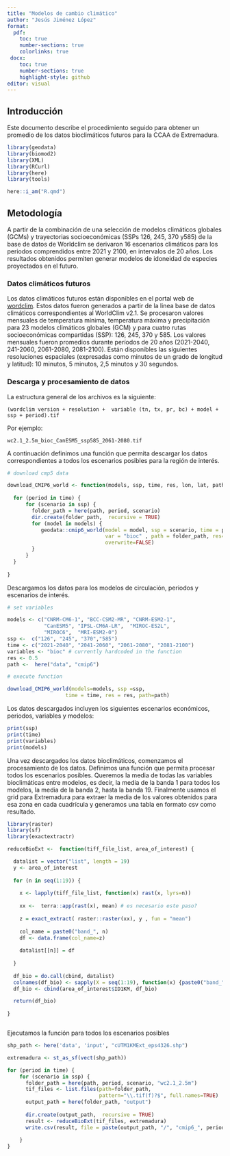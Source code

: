 ```yaml
---
title: "Modelos de cambio climático"
author: "Jesús Jiménez López"
format:
  pdf:
    toc: true
    number-sections: true
    colorlinks: true
 docx:
    toc: true
    number-sections: true
    highlight-style: github
editor: visual
---
```


## Introducción

Este documento describe el procedimiento seguido para obtener un promedio de los datos bioclimáticos futuros para la CCAA de Extremadura.

```r

library(geodata)
library(biomod2)
library(XML)
library(RCurl)
library(here)
library(tools)

here::i_am("R.qmd")

```

## Metodología

A partir de la combinación de una selección de modelos climáticos globales (GCMs) y trayectorias socioeconómicas (SSPs 126, 245, 370 y585) de la base de datos de Worldclim se derivaron 16 escenarios climáticos para los periodos comprendidos entre 2021 y 2100, en intervalos de 20 años. Los resultados obtenidos permiten generar modelos de idoneidad de especies proyectados en el futuro.

### Datos climáticos futuros

Los datos climáticos futuros están disponibles en el portal web de [wordclim](https://www.worldclim.org/data/cmip6/cmip6_clim30s.html). Estos datos fueron generados a partir de la linea base de datos climáticos correspondientes al WorldClim v2.1. Se procesaron valores mensuales de temperatura mínima, temperatura máxima y precipitación para 23 modelos climáticos globales (GCM) y para cuatro rutas socioeconómicas compartidas (SSP): 126, 245, 370 y 585. Los valores mensuales fueron promedios durante períodos de 20 años (2021-2040, 241-2060, 2061-2080, 2081-2100). Están disponibles las siguientes resoluciones espaciales (expresadas como minutos de un grado de longitud y latitud): 10 minutos, 5 minutos, 2,5 minutos y 30 segundos.

### Descarga y procesamiento de datos

La estructura general de los archivos es la siguiente:

`(wordclim version + resolution +  variable (tn, tx, pr, bc) + model + ssp + period).tif`

Por ejemplo:

`wc2.1_2.5m_bioc_CanESM5_ssp585_2061-2080.tif`

A continuación definimos una función que permita descargar los datos correspondientes a todos los escenarios posibles para la región de interés.

```r

# download cmp5 data 

download_CMIP6_world <- function(models, ssp, time, res, lon, lat, path) {
  
  for (period in time) {
      for (scenario in ssp) {
        folder_path = here(path, period, scenario)
        dir.create(folder_path,  recursive = TRUE)
        for (model in models) {
           geodata::cmip6_world(model = model, ssp = scenario, time = period,
                                var = "bioc" , path = folder_path, res=res,
                                overwrite=FALSE)
        }
      }
  }
  
}


```

Descargamos los datos para los modelos de circulación, periodos y escenarios de interés.

```r

# set variables

models <- c("CNRM-CM6-1", "BCC-CSM2-MR", "CNRM-ESM2-1", 
            "CanESM5", "IPSL-CM6A-LR",  "MIROC-ES2L",
            "MIROC6",  "MRI-ESM2-0")
ssp <-  c("126", "245", "370","585")
time <- c("2021-2040", "2041-2060", "2061-2080", "2081-2100")
variables <- "bioc" # currently hardcoded in the function
res <- 0.5
path <-  here("data", "cmip6")

# execute function

download_CMIP6_world(models=models, ssp =ssp, 
                   time = time, res = res, path=path)

```

Los datos descargados incluyen los siguientes escenarios económicos, periodos, variables y modelos:

```r

print(ssp)
print(time)
print(variables)
print(models)
```

Una vez descargados los datos bioclimáticos, comenzamos el procesamiento de los datos. Definimos una función que permita procesar todos los escenarios posibles. Queremos la media de todas las variables bioclimáticas entre modelos, es decir, la media de la banda 1 para todos los modelos, la media de la banda 2, hasta la banda 19. Finalmente usamos el grid para Extremadura para extraer la media de los valores obtenidos para esa zona en cada cuadrícula y generamos una tabla en formato csv como resultado.

```r

library(raster)
library(sf)
library(exactextractr)

reduceBioExt <-  function(tiff_file_list, area_of_interest) {

  datalist = vector("list", length = 19)
  y <- area_of_interest
  
  for (n in seq(1:19)) {
    
    x <- lapply(tiff_file_list, function(x) rast(x, lyrs=n))
    
    xx <-  terra::app(rast(x), mean) # es necesario este paso?
    
    z = exact_extract( raster::raster(xx), y , fun = "mean")
    
    col_name = paste0("band_", n)
    df <- data.frame(col_name=z)
    
    datalist[[n]] = df
    
  }
  
  df_bio = do.call(cbind, datalist)
  colnames(df_bio) <- sapply(X = seq(1:19), function(x) {paste0("band_", x)})
  df_bio <- cbind(area_of_interest$ID1KM, df_bio)

  return(df_bio)
  
} 



```

Ejecutamos la función para todos los escenarios posibles

```r

shp_path <- here('data', 'input', "cUTM1KMExt_eps4326.shp")

extremadura <- st_as_sf(vect(shp_path))

for (period in time) {
    for (scenario in ssp) {
      folder_path = here(path, period, scenario, "wc2.1_2.5m")
      tif_files <- list.files(path=folder_path,
                              pattern="\\.tif(f)?$", full.names=TRUE)
      output_path = here(folder_path, "output")
     
      dir.create(output_path,  recursive = TRUE)
      result <- reduceBioExt(tif_files, extremadura)
      write.csv(result, file = paste(output_path, "/", "cmip6_", period,"_", scenario, ".csv"))
      
    }
}

```
